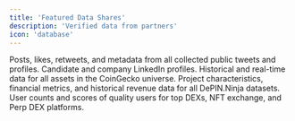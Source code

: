 ```yaml
---
title: 'Featured Data Shares'
description: 'Verified data from partners'
icon: 'database'
---
```


<CardGroup cols={2}>
  <Card title='Twitter' icon='X' href='/marketplace/twitter'>
    Posts, likes, retweets, and metadata from all collected public tweets and
    profiles.
  </Card>
  <Card title='LinkedIn' icon='linkedin' href='/marketplace/linkedin'>
    Candidate and company LinkedIn profiles.
  </Card>
  <Card title='CoinGecko' icon='coins' href='/marketplace/coingecko'>
    Historical and real-time data for all assets in the CoinGecko universe.
  </Card>
  <Card title='DePIN Ninja' icon='network-wired' href='/marketplace/depinninja'>
    Project characteristics, financial metrics, and historical revenue data for
    all DePIN.Ninja datasets.
  </Card>
  <Card
    title='Slice Analytics'
    icon='chart-line'
    href='/marketplace/slice-analytics'
  >
    User counts and scores of quality users for top DEXs, NFT exchange, and Perp
    DEX platforms.
  </Card>
</CardGroup>
